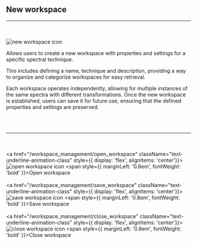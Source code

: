 
## New workspace
<hr></hr>
<br></br>
<Image src="/images/new_workspace_icon.svg" alt="new workspace icon" width={50} height={50} />

Allows users to create a new workspace with properties and settings for a specific spectral technique.

This includes defining a name, technique and description, providing a way to organize and categorize workspaces for easy retrieval. 

Each workspace operates independently, allowing for multiple instances of the same spectra with different transformations. Once the new workspace is established, users can save it for future use, ensuring that the defined properties and settings are preserved.

<br></br>
<hr></hr>

<br></br>
<a href="/workspace_management/open_workspace" className="text-underline-animation-class" style={{ display: 'flex', alignItems: 'center'}}>
  <Image src="/images/open_workspace_icon.svg" alt="open workspace icon" width={35} height={35} />
  <span style={{ marginLeft: '0.8em', fontWeight: 'bold' }}>Open workspace</span>
</a>
<br></br>
<a href="/workspace_management/save_workspace" className="text-underline-animation-class" style={{ display: 'flex', alignItems: 'center'}}>
  <Image src="/images/save_workspace_icon.svg" alt="save workspace icon" width={35} height={35} />
  <span style={{ marginLeft: '0.8em', fontWeight: 'bold' }}>Save workspace</span>
</a>
<br></br>
<a href="/workspace_management/close_workspace" className="text-underline-animation-class" style={{ display: 'flex', alignItems: 'center'}}>
  <Image src="/images/close_workspace_icon.svg" alt="close workspace icon" width={35} height={35} />
  <span style={{ marginLeft: '0.8em', fontWeight: 'bold' }}>Close workspace</span>
</a>

